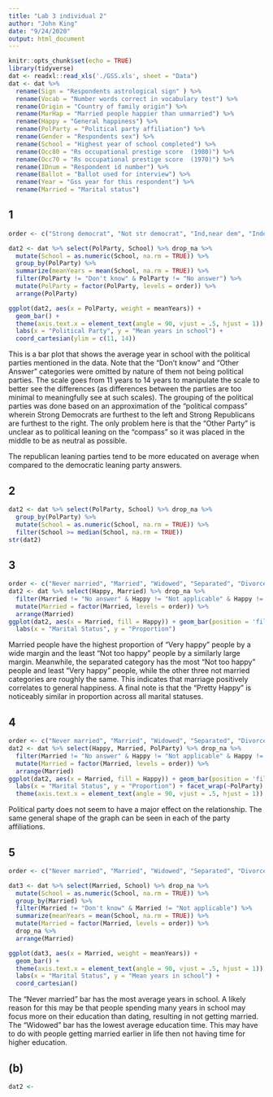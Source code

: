 ```yaml
---
title: "Lab 3 individual 2"
author: "John King"
date: "9/24/2020"
output: html_document
---
```


```r
knitr::opts_chunk$set(echo = TRUE)
library(tidyverse)
dat <- readxl::read_xls('./GSS.xls', sheet = "Data")
dat <- dat %>%
  rename(Sign = "Respondents astrological sign" ) %>%
  rename(Vocab = "Number words correct in vocabulary test") %>%
  rename(Origin = "Country of family origin") %>%
  rename(MarHap = "Married people happier than unmarried") %>%
  rename(Happy = "General happiness") %>%
  rename(PolParty = "Political party affiliation") %>%
  rename(Gender = "Respondents sex") %>%
  rename(School = "Highest year of school completed") %>%
  rename(Occ80 = "Rs occupational prestige score  (1980)") %>%
  rename(Occ70 = "Rs occupational prestige score  (1970)") %>%
  rename(IDnum = "Respondent id number") %>%
  rename(Ballot = "Ballot used for interview") %>%
  rename(Year = "Gss year for this respondent") %>%
  rename(Married = "Marital status")

```

## 1


```r
order <- c("Strong democrat", "Not str democrat", "Ind,near dem", "Independent", "Other party", "Ind,near rep", "Not str republican", "Strong republican")

dat2 <- dat %>% select(PolParty, School) %>% drop_na %>%
  mutate(School = as.numeric(School, na.rm = TRUE)) %>%
  group_by(PolParty) %>% 
  summarize(meanYears = mean(School, na.rm = TRUE)) %>%
  filter(PolParty != "Don't know" & PolParty != "No answer") %>%
  mutate(PolParty = factor(PolParty, levels = order)) %>%
  arrange(PolParty)

ggplot(dat2, aes(x = PolParty, weight = meanYears)) +
  geom_bar() +
  theme(axis.text.x = element_text(angle = 90, vjust = .5, hjust = 1)) +
  labs(x = "Political Party", y = "Mean years in school") +
  coord_cartesian(ylim = c(11, 14))
```

This is a bar plot that shows the average year in school with the political parties mentioned in the data. Note that the "Don't know" and "Other Answer" categories were omitted by nature of them not being political parties. The scale goes from 11 years to 14 years to manipulate the scale to better see the differences (as differences between the parties are too minimal to meaningfully see at such scales). The grouping of the political parties was done based on an approximation of the "political compass" wherein Strong Democrats are furthest to the left and Strong Republicans are furthest to the right. The only problem here is that the "Other Party" is unclear as to political leaning on the "compass" so it was placed in the middle to be as neutral as possible.

The republican leaning parties tend to be more educated on average when compared to the democratic leaning party answers.

## 2

```r
dat2 <- dat %>% select(PolParty, School) %>% drop_na %>%
  group_by(PolParty) %>%
  mutate(School = as.numeric(School, na.rm = TRUE)) %>%
  filter(School >= median(School, na.rm = TRUE))
str(dat2)
```



## 3

```r
order <- c("Never married", "Married", "Widowed", "Separated", "Divorced")
dat2 <- dat %>% select(Happy, Married) %>% drop_na %>%
  filter(Married != "No answer" & Happy != "Not applicable" & Happy != "No answer" & Happy != "Don't know") %>%
  mutate(Married = factor(Married, levels = order)) %>%
  arrange(Married)
ggplot(dat2, aes(x = Married, fill = Happy)) + geom_bar(position = 'fill') +
  labs(x = "Marital Status", y = "Proportion")
```

Married people have the highest proportion of "Very happy" people by a wide margin and the least "Not too happy" people by a similarly large margin. Meanwhile, the separated category has the most "Not too happy" people and least "Very happy" people, while the other three not married categories are roughly the same. This indicates that marriage positively correlates to general happiness. A final note is that the "Pretty Happy" is noticeably similar in proportion across all marital statuses.

## 4

```r
order <- c("Never married", "Married", "Widowed", "Separated", "Divorced")
dat2 <- dat %>% select(Happy, Married, PolParty) %>% drop_na %>%
  filter(Married != "No answer" & Happy != "Not applicable" & Happy != "No answer" & Happy != "Don't know" & PolParty != "Don't know" & PolParty != "No answer") %>%
  mutate(Married = factor(Married, levels = order)) %>%
  arrange(Married)
ggplot(dat2, aes(x = Married, fill = Happy)) + geom_bar(position = 'fill') +
  labs(x = "Marital Status", y = "Proportion") + facet_wrap(~PolParty) + 
  theme(axis.text.x = element_text(angle = 90, vjust = .5, hjust = 1))
```

Political party does not seem to have a major effect on the relationship. The same general shape of the graph can be seen in each of the party affiliations.

## 5
```r
order <- c("Never married", "Married", "Widowed", "Separated", "Divorced")

dat3 <- dat %>% select(Married, School) %>% drop_na %>%
  mutate(School = as.numeric(School, na.rm = TRUE)) %>%
  group_by(Married) %>% 
  filter(Married != "Don't know" & Married != "Not applicable") %>%
  summarize(meanYears = mean(School, na.rm = TRUE)) %>%
  mutate(Married = factor(Married, levels = order)) %>%
  drop_na %>%
  arrange(Married)

ggplot(dat3, aes(x = Married, weight = meanYears)) +
  geom_bar() +
  theme(axis.text.x = element_text(angle = 90, vjust = .5, hjust = 1)) +
  labs(x = "Marital Status", y = "Mean years in school") +
  coord_cartesian()

```

The "Never married" bar has the most average years in school. A likely reason for this may be that people spending many years in school may focus more on their education than dating, resulting in not getting married. The "Widowed" bar has the lowest average education time. This may have to do with people getting married earlier in life then not having time for higher education.

## (b) 
```r
dat2 <- 
```
